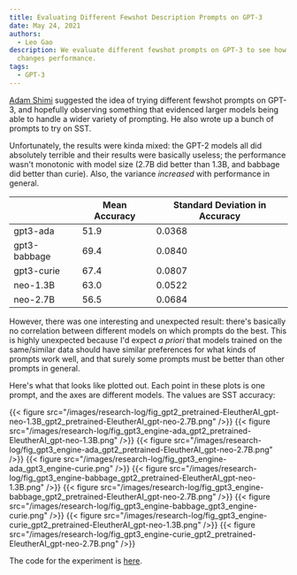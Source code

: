 ```yaml
---
title: Evaluating Different Fewshot Description Prompts on GPT-3
date: May 24, 2021
authors:
  - Leo Gao
description: We evaluate different fewshot prompts on GPT-3 to see how it
  changes performance.
tags:
  - GPT-3
---
```


[Adam Shimi](https://www.alignmentforum.org/users/adamshimi) suggested the idea of trying different fewshot prompts on GPT-3, and hopefully observing something that evidenced larger models being able to handle a wider variety of prompting. He also wrote up a bunch of prompts to try on SST.

Unfortunately, the results were kinda mixed: the GPT-2 models all did absolutely terrible and their results were basically useless; the performance wasn't monotonic with model size (2.7B did better than 1.3B, and babbage did better than curie). Also, the variance _increased_ with performance in general.

|              | Mean Accuracy | Standard Deviation in Accuracy |
| ------------ | ------------- | ------------------------------ |
| gpt3-ada     | 51.9          | 0.0368                         |
| gpt3-babbage | 69.4          | 0.0840                         |
| gpt3-curie   | 67.4          | 0.0807                         |
| neo-1.3B     | 63.0          | 0.0522                         |
| neo-2.7B     | 56.5          | 0.0684                         |

However, there was one interesting and unexpected result: there's basically no correlation between different models on which prompts do the best. This is highly unexpected because I'd expect _a priori_ that models trained on the same/similar data should have similar preferences for what kinds of prompts work well, and that surely some prompts must be better than other prompts in general.

Here's what that looks like plotted out. Each point in these plots is one prompt, and the axes are different models. The values are SST accuracy:

{{< figure src="/images/research-log/fig_gpt2_pretrained-EleutherAI_gpt-neo-1.3B_gpt2_pretrained-EleutherAI_gpt-neo-2.7B.png" />}}
{{< figure src="/images/research-log/fig_gpt3_engine-ada_gpt2_pretrained-EleutherAI_gpt-neo-1.3B.png" />}}
{{< figure src="/images/research-log/fig_gpt3_engine-ada_gpt2_pretrained-EleutherAI_gpt-neo-2.7B.png" />}}
{{< figure src="/images/research-log/fig_gpt3_engine-ada_gpt3_engine-curie.png" />}}
{{< figure src="/images/research-log/fig_gpt3_engine-babbage_gpt2_pretrained-EleutherAI_gpt-neo-1.3B.png" />}}
{{< figure src="/images/research-log/fig_gpt3_engine-babbage_gpt2_pretrained-EleutherAI_gpt-neo-2.7B.png" />}}
{{< figure src="/images/research-log/fig_gpt3_engine-babbage_gpt3_engine-curie.png" />}}
{{< figure src="/images/research-log/fig_gpt3_engine-curie_gpt2_pretrained-EleutherAI_gpt-neo-1.3B.png" />}}
{{< figure src="/images/research-log/fig_gpt3_engine-curie_gpt2_pretrained-EleutherAI_gpt-neo-2.7B.png" />}}

The code for the experiment is [here](https://gist.github.com/leogao2/d156d8e0f49ac83b239dde3819668b4b).
